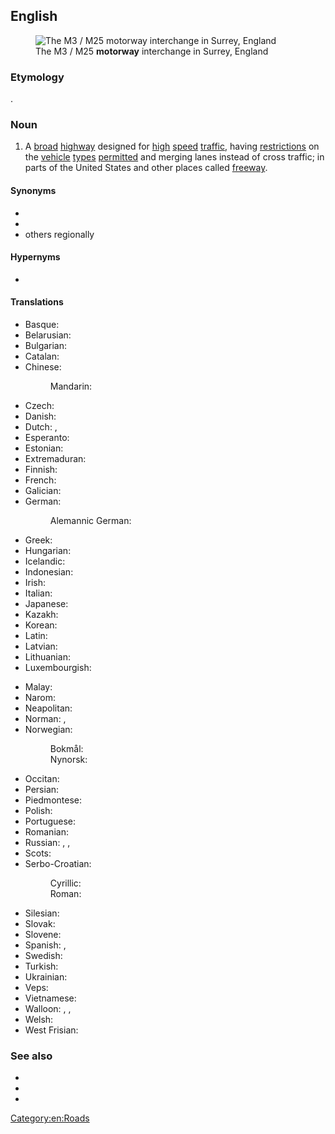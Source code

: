 ==English==
{{wikipedia}}
[[File:M25 junction 12 intersection with M3 - geograph.org.uk - 291771.jpg|thumb|The M3 / M25 '''motorway''' interchange in Surrey, England]]

===Etymology===
{{cal|en|de|Autobahn}}.

===Noun===
{{en-noun}}

# {{lb|en|British|Ireland|New Zealand|parts of Australia}} A [[broad]] [[highway]] designed for [[high]] [[speed]] [[traffic]], having [[restriction]]s on the [[vehicle]] [[type]]s [[permitted]] and merging lanes instead of cross traffic; in parts of the United States and other places called [[freeway]].

====Synonyms====
* {{l|en|freeway}}
* {{l|en|controlled-access highway}}
* others regionally

====Hypernyms====
* {{l|en|highway}}

====Translations====
{{trans-top|broad highway}}
* Basque: {{t|eu|autobide}}
* Belarusian: {{t|be|аўтамагістра́ль|f|sc=Cyrl}}
* Bulgarian: {{t|bg|а́втомагистра́ла|f}}
* Catalan: {{t|ca|autopista}}
* Chinese:
*: Mandarin: {{t+|cmn|公路|tr=gōnglù|sc=Hani}}
* Czech: {{t+|cs|dálnice|f}}
* Danish: {{t+|da|motorvej|c}}
* Dutch: {{t+|nl|snelweg}}, {{t+|nl|autoweg}}
* Esperanto: {{t|eo|aŭtovojo}}
* Estonian: {{t|et|maantee}}
* Extremaduran: {{t|ext|autopista}}
* Finnish: {{t+|fi|moottoritie}}
* French: {{t+|fr|autoroute|f}}
* Galician: {{t+|gl|autoestrada|f}}
* German: {{t+|de|Autobahn}}
*: Alemannic German: {{t|gsw|autobahn}}
* Greek: {{t+|el|αυτοκινητόδρομος|m|sc=Grek}}
* Hungarian: {{t+|hu|autópálya}}
* Icelandic: {{t+|is|hraðbraut|f}}
* Indonesian: {{t|id|jalan bebas hambatan terkendali}}
* Irish: {{t|ga|mótarbhealach|m}}
* Italian: {{t+|it|autostrada|f}}
* Japanese: {{t+|ja|公道|tr=こうどう, kōdō|sc=Jpan}}
* Kazakh: {{t|kk|автомагистраль|sc=Cyrl}}
* Korean: {{t+|ko|공로}}
* Latin: {{t|la|autovia}}
* Latvian: {{t|lv|automaģistrāle|f}}
* Lithuanian: {{t|lt|automagistralė|f}}
* Luxembourgish: {{t+|lb|Autobunn|f}}
{{trans-mid}}
* Malay: {{t|ms|lebuh raya}}
* Narom: {{t|nrm|motoroute}}
* Neapolitan: {{t|nap|autostrada}}
* Norman: {{t|nrf|autoroute|f}}, {{t|nrf|motoroute|f}}
* Norwegian: {{t+|no|motorvei}}
*: Bokmål: {{t+|nb|motorvei}}
*: Nynorsk: {{t|nn|motorveg}}
* Occitan: {{t|oc|autorota}}
* Persian: {{t+|fa|اتوبان|tr=otobân|sc=fa-Arab}}
* Piedmontese: {{t|pms|autostrà}}
* Polish: {{t+|pl|autostrada|f}}
* Portuguese: {{t+|pt|autoestrada|f}}
* Romanian: {{t+|ro|autostradă|f}}
* Russian: {{t+|ru|автомагистра́ль|f}}, {{t+|ru|автотра́сса|f}}, {{t+|ru|автостра́да|f}}
* Scots: {{t|sco|motorwey}}
* Serbo-Croatian:
*: Cyrillic: {{t|sh|аутопут|m}}
*: Roman: {{t+|sh|autoput|m}}
* Silesian: {{t|szl|autobana|f}}
* Slovak: {{t|sk|diaľnica|f}}
* Slovene: {{t|sl|avtocesta|f}}
* Spanish: {{t+|es|autopista|f}}, {{t+|es|autovía|f}}
* Swedish: {{t+|sv|motorväg}}
* Turkish: {{t+|tr|otoyol}}
* Ukrainian: {{t+|uk|автомагістра́ль|f|sc=Cyrl}}
* Veps: {{t|vep|avtomagistral'}}
* Vietnamese: {{t+|vi|đường cao tốc}}
* Walloon: {{t+|wa|otostråde}}, {{t+|wa|otovoye|f}}, {{t+|wa|otorote|f}}
* Welsh: {{t|cy|traffordd}}
* West Frisian: {{t|fy|autodyk}}
{{trans-bottom}}

===See also===
* {{l|en|freeway}}
* {{l|en|expressway}}
* {{l|en|autoroute}}

[[Category:en:Roads]]